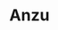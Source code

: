 ---
title: "Anzu"
slug: "anzu"
arcana: "Hierophant"

image: "./Anzu.jpg"

phys: ""
gun: "weak"
fire: ""
ice: ""
elec: "resist"
wind: "reflect"
psy: ""
nuke: "weak"
bless: ""
curse: ""
---